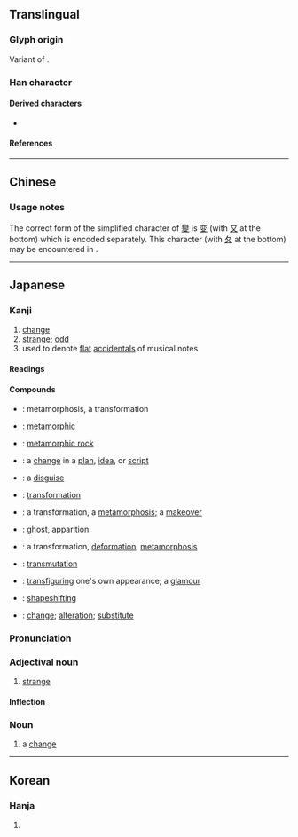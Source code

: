 {{also|变}}
{{character info/new}}
==Translingual==
{{Han simplified forms|變|変|变}}

===Glyph origin===
Variant of {{l|mul|變}}. {{Han simp|變|f=䜌|t=亦}}

===Han character===
{{Han char|rn=34|rad=夂|as=06|sn=9|four=|canj=YCHE|ids=⿱亦夂}}

====Derived characters====
* {{l|mul|[[𭱝]]}}

====References====
{{Han ref|kx=0245.101|dkj=05703|hdz=20869.080|uh=5909}}

----

==Chinese==
{{zh-see|變|v}}

===Usage notes===
The correct form of the simplified character of [[變]] is [[变]] (with [[又]] at the bottom) which is encoded separately. This character (with [[夂]] at the bottom) may be encountered in {{w|Cursive script (East Asia)|calligraphic writing}}.

----

==Japanese==
{{ja-kanji forms|変|變}}

===Kanji===
{{ja-kanji|grade=4|rs=夊06|kyu=變}}

# [[change]]
# [[strange]]; [[odd]]
# used to denote [[flat]] [[accidental|accidentals]] of musical notes

====Readings====
{{ja-readings
|goon=へん
|kanon=へん
|kun=か-える, か-わる<か-はる
}}

====Compounds====
{{der-top|Compounds}}
* {{ja-r|変態|へんたい}}: metamorphosis, a transformation
* {{ja-r|変成|へんせい}}: [[metamorphic]]
* {{ja-r|変成岩|へんせいがん}}: [[metamorphic rock]]
* {{ja-r|変更|へんこう}}: a [[change]] in a [[plan]], [[idea]], or [[script]]
* {{ja-r|変装|へんそう}}: a [[disguise]]
* {{ja-r|変身|へんしん}}: [[transformation]]
* {{ja-r|変化|へんか}}: a transformation, a [[metamorphosis]]; a [[makeover]]
* {{ja-r|変化|へんげ}}: ghost, apparition
* {{ja-r|変形|へんけい}}: a transformation, [[deformation]], [[metamorphosis]]
* {{ja-r|変移|へんい}}: [[transmutation]]
* {{ja-r|変貌|へんぼう}}: [[transfiguring]] one's own appearance; a [[glamour]]
* {{ja-r|変容|へんよう}}: [[shapeshifting]]
* {{ja-r|変わり|かわり}}: [[change]]; [[alteration]]; [[substitute]]
{{der-bottom}}

===Pronunciation===
{{ja-kanjitab|へん|yomi=o}}
{{ja-pron|acc=1|y=o|へん}}

===Adjectival noun===
{{ja-adj|infl=na|へん|kyu=變}}

# [[strange]]
#: {{ja-usex|'''変な'''人|'''へん な''' ひと|a '''strange''' person}}
#: {{ja-usex|'''変'''な[[こと]]に[[こだわる]]|'''へん''' な こと に こだわる|to become fixated on the '''strangest''' things}}

====Inflection====
{{ja-na|へん}}

===Noun===
{{ja-noun|へん|kyu=變}}

# a [[change]]

----

==Korean==

===Hanja===
{{ko-hanja|hangeul=[[변]]|eumhun=|rv=byeon|mr=pyŏn|y=pyen}}

# {{rfdef|ko|sort=夊06}}